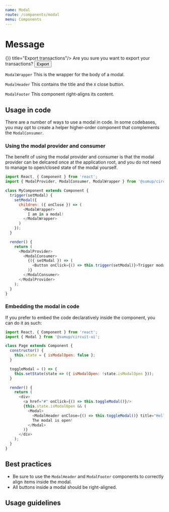 ```yaml
---
name: Modal
route: /components/modal
menu: Components
---
```



# Message

<Playground wrapper={Wrapper}>
  <ModalWrapper>
    <ModalHeader onClose={() => {}} title="Export transactions"/>
    <Text>Are you sure you want to export your transactions?</Text>
    <ModalFooter><Button primary>Export</Button></ModalFooter>
  </ModalWrapper>
</Playground>

`ModalWrapper` This is the wrapper for the body of a modal.

`ModalHeader` This contains the title and the `X` close button.

`ModalFooter` This component right-aligns its content.

## Usage in code

There are a number of ways to use a modal in code. In some codebases, you
may opt to create a helper higher-order component that complements the
`ModalConsumer`.

### Using the modal provider and consumer

The benefit of using the modal provider and consumer is that the modal provider
can be delcared once at the application root, and you do not need to manage
to open/closed state of the modal yourself.

```javascript
import React, { Component } from 'react';
import { ModalProvider, ModalConsumer, ModalWrapper } from '@sumup/circuit-ui';

class MyComponent extends Component {
  trigger(setModal) {
    setModal({
      children: ({ onClose }) => (
        <ModalWrapper>
          I am in a modal! 
        </ModalWrapper> 
      ) 
    });
  }

  render() {
    return (
      <ModalProvider>
        <ModalConsumer>
          {({ setModal }) => (
            <Button onClick={() => this.trigger(setModal)}>Trigger modal</Button>
          )}
        </ModalConsumer>
      </ModalProvider>
    );
  }
}
```

### Embedding the modal in code

If you prefer to embed the code declaratively inside the component, you can
do it as such:

```javascript
import React, { Component } from 'react';
import { Modal } from '@sumup/circuit-ui';

class Page extends Component {
  constructor() {
    this.state = { isModalOpen: false };
  }

  toggleModal = () => {
    this.setState(state => ({ isModalOpen: !state.isModalOpen }));
  }

  render() {
    return (
      <div>
        <a href="#" onClick={() => this.toggleModal()}/>
        {this.state.isModalOpen && (
          <Modal>
            <ModalHeader onClose={() => this.toggleModal()} title="Hello"/>
            The modal is open!
          </Modal>
        )}
      </div>
    );
  }
}
```

## Best practices

- Be sure to use the `ModalHeader` and `ModalFooter` components to correctly
  align items inside the modal.
- All buttons inside a modal should be right-aligned.

## Usage guidelines
